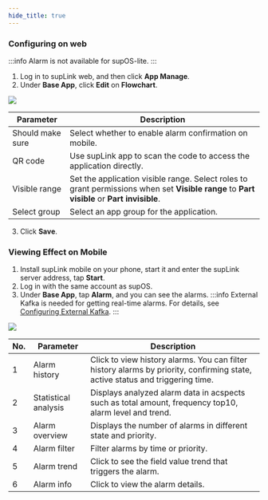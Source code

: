 ```yaml
---
hide_title: true
---
```


### Configuring on web
:::info
Alarm is not available for supOS-lite.
:::

1. Log in to supLink web, and then click **App Manage**.
2. Under **Base App**, click **Edit** on **Flowchart**.

<img width={450} src="https://wordpressfreezonex.oss-accelerate.aliyuncs.com/supLink/18.png" />

<table>
    <thead>
      <tr>
        <th>Parameter</th>
        <th>Description</th>
      </tr>
    </thead>
    <tbody>
      <tr>
        <td>Should make sure</td>
        <td>Select whether to enable alarm confirmation on mobile.</td>
      </tr>
      <tr>
        <td>QR code</td>
        <td>Use supLink app to scan the code to access the application directly.</td>
      </tr>
      <tr>
        <td>Visible range</td>
        <td>Set the application visible range. Select roles to grant permissions when set <b>Visible range</b> to <b>Part visible</b> or <b>Part invisible</b>.</td>
      </tr>
      <tr>
        <td>Select group</td>
        <td>Select an app group for the application.</td>
      </tr>
    </tbody>
</table>

3. Click **Save**.

### Viewing Effect on Mobile

1. Install supLink mobile on your phone, start it and enter the supLink server address, tap **Start**.
2. Log in with the same account as supOS.
3. Under **Base App**, tap **Alarm**, and you can see the alarms.
:::info
External Kafka is needed for getting real-time alarms. For details, see <a href="Configuring External Kafka">Configuring External Kafka</a>.
:::
<img className="image-zoom" src="https://wordpressfreezonex.oss-accelerate.aliyuncs.com/supLink/57.png" />

<table>
    <thead>
      <tr>
        <th>No.</th>
        <th>Parameter</th>
        <th>Description</th>
      </tr>
    </thead>
    <tbody>
      <tr>
        <td>1</td>
        <td>Alarm history</td>
        <td>Click to view history alarms. You can filter history alarms by priority, confirming state, active status and triggering time.</td>
      </tr>
      <tr>
        <td>2</td>
        <td>Statistical analysis</td>
        <td>Displays analyzed alarm data in acspects such as total amount, frequency top10, alarm level and trend.</td>
      </tr>
      <tr>
        <td>3</td>
        <td>Alarm overview</td>
        <td>Displays the number of alarms in different state and priority.</td>
      </tr>
      <tr>
        <td>4</td>
        <td>Alarm filter</td>
        <td>Filter alarms by time or priority.</td>
      </tr>
      <tr>
        <td>5</td>
        <td>Alarm trend</td>
        <td>Click to see the field value trend that triggers the alarm.</td>
      </tr>
      <tr>
        <td>6</td>
        <td>Alarm info</td>
        <td>Click to view the alarm details.</td>
      </tr>
    </tbody>
</table>
